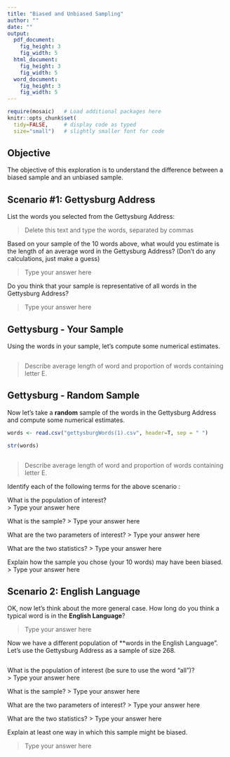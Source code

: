 ---
title: "Biased and Unbiased Sampling"
author: ""
date: ""
output: 
  pdf_document:
    fig_height: 3
    fig_width: 5
  html_document:
    fig_height: 3
    fig_width: 5
  word_document:
    fig_height: 3
    fig_width: 5
---

```{r, setup, include=FALSE}
require(mosaic)   # Load additional packages here 
knitr::opts_chunk$set(
  tidy=FALSE,     # display code as typed
  size="small")   # slightly smaller font for code
```

## Objective

The objective of this exploration is to understand the difference between a biased sample and an unbiased sample. 


## Scenario #1: Gettysburg Address

List the words you selected from the Gettysburg Address: 

>Delete this text and type the words, separated by commas
  
Based on your sample of the 10 words above, what would you estimate is the length of an average word in the Gettysburg Address?  (Don't do any calculations, just make a guess) 

> Type your answer here

Do you think that your sample is representative of all words in the Gettysburg Address? 

> Type your answer here

## Gettysburg - Your Sample

Using the words in your sample, let's compute some numerical estimates. 


```{r}

```

> Describe average length of word and proportion of words containing letter E. 

## Gettysburg - Random Sample

Now let's take a **random** sample of the words in the Gettysburg Address and compute some numerical estimates.

```{r}

words <- read.csv("gettysburgWords(1).csv", header=T, sep = " ")

str(words)



```

> Describe average length of word and proportion of words containing letter E. 


Identify each of the following terms for the above scenario : 

What is the population of interest?   
> Type your answer here

What is the sample? 
> Type your answer here

What are the two parameters of interest? 
> Type your answer here 

What are the two statistics? 
> Type your answer here

Explain how the sample you chose (your 10 words) may have been biased. 
> Type your answer here


## Scenario 2:  English Language

OK, now let's think about the more general case.  How long do you think a typical word is in the **English Language**? 

> Type your answer here  


Now we have a different population of **words in the English Language".  Let's use the Gettysburg Address as a sample of size 268.  

```{r}

```

>


What is the population of interest (be sure to use the word "all")?   
> Type your answer here

What is the sample? 
> Type your answer here

What are the two parameters of interest? 
> Type your answer here 

What are the two statistics? 
> Type your answer here
  
Explain at least one way in which this sample might be biased. 

> Type your answer here

